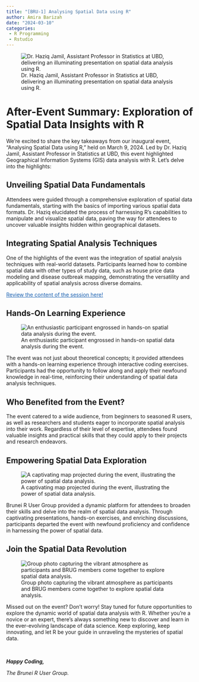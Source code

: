 ```yaml
---
title: "[BRU-1] Analysing Spatial Data using R"
author: Amira Barizah
date: "2024-03-10"
categories: 
 - R Programming
 - Rstudio
---
```


![Dr. Haziq Jamil, Assistant Professor in Statistics at UBD, delivering an illuminating presentation on spatial data analysis using R.](images/PHOTO-2024-03-09-18-40-10.jpg)

# After-Event Summary: Exploration of Spatial Data Insights with R

We're excited to share the key takeaways from our inaugural event, "Analysing Spatial Data using R," held on March 9, 2024. Led by Dr. Haziq Jamil, Assistant Professor in Statistics at UBD, this event highlighted Geographical Information Systems (GIS) data analysis with R. Let's delve into the highlights:

## Unveiling Spatial Data Fundamentals

Attendees were guided through a comprehensive exploration of spatial data fundamentals, starting with the basics of importing various spatial data formats. Dr. Haziq elucidated the process of harnessing R's capabilities to manipulate and visualize spatial data, paving the way for attendees to uncover valuable insights hidden within geographical datasets.

## Integrating Spatial Analysis Techniques

One of the highlights of the event was the integration of spatial analysis techniques with real-world datasets. Participants learned how to combine spatial data with other types of study data, such as house price data modeling and disease outbreak mapping, demonstrating the versatility and applicability of spatial analysis across diverse domains.

[Review the content of the session here!](https://bruneir.github.io/brm-spatial/){style="color:#1a61b1"}

## Hands-On Learning Experience

![An enthusiastic participant engrossed in hands-on spatial data analysis during the event.](images/PHOTO-2024-03-09-18-40-14-01.jpg)

The event was not just about theoretical concepts; it provided attendees with a hands-on learning experience through interactive coding exercises. Participants had the opportunity to follow along and apply their newfound knowledge in real-time, reinforcing their understanding of spatial data analysis techniques.

## Who Benefited from the Event?

The event catered to a wide audience, from beginners to seasoned R users, as well as researchers and students eager to incorporate spatial analysis into their work. Regardless of their level of expertise, attendees found valuable insights and practical skills that they could apply to their projects and research endeavors.

## Empowering Spatial Data Exploration

![A captivating map projected during the event, illustrating the power of spatial data analysis.](images/PHOTO-2024-03-09-18-40-11 3-01.jpg)

Brunei R User Group provided a dynamic platform for attendees to broaden their skills and delve into the realm of spatial data analysis. Through captivating presentations, hands-on exercises, and enriching discussions, participants departed the event with newfound proficiency and confidence in harnessing the power of spatial data.

## Join the Spatial Data Revolution

![Group photo capturing the vibrant atmosphere as participants and BRUG members come together to explore spatial data analysis.](images/PHOTO-2024-03-09-18-40-12 3-01.jpg)

Missed out on the event? Don't worry! Stay tuned for future opportunities to explore the dynamic world of spatial data analysis with R. Whether you're a novice or an expert, there's always something new to discover and learn in the ever-evolving landscape of data science. Keep exploring, keep innovating, and let R be your guide in unraveling the mysteries of spatial data.

<br>

***Happy Coding,***

*The Brunei R User Group.*
